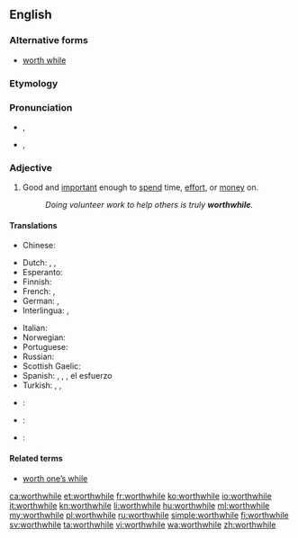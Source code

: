==English==

===Alternative forms===
* [[worth while]]

===Etymology===
{{compound|worth|while}}

===Pronunciation===
* {{a|UK|in accents with the [[wine-whine merger]]}} {{IPA|/wɜː(ɹ)θˈwaɪl/}}, {{X-SAMPA|/w3:(r)T"waIl/}}
* {{a|UK|in accents without the merger}} {{IPA|/wɜː(ɹ)θˈʍaɪl/}}, {{X-SAMPA|/w3:(r)T"WaIl/}}

===Adjective===
{{en-adj}}

# Good and [[important]] enough to [[spend]] time, [[effort]], or [[money]] on.
#: ''Doing volunteer work to help others is truly '''worthwhile'''.''

====Translations====
{{trans-top|good and important enough to spend time, effort, or money on}}
* Chinese:
*: {{trreq|cmn}}
* Dutch: {{t-|nl|de moeite lonend}}, {{t-|nl|de moeite waard}}, {{t+|nl|waardevol}}
* Esperanto: {{t+|eo|inda}}
* Finnish: {{t-|fi|vaivan arvoinen}}
* French: {{t-|fr|de valeur}}, {{t-|fr|valant la peine}}
* German: {{t-|de|lohnend}}, {{t+|de|wertvoll}}
* Interlingua: {{t-|ia|de valor}}, {{t-|ia|que vale le pena}}
{{trans-mid}}
* Italian: {{t-|it|che vale la pena}}
* Norwegian: {{t-|no|umaken verd}}
* Portuguese: {{t+|pt|vantajoso}}
* Russian: {{t+|ru|стоящий|tr=stójaščij}}
* Scottish Gaelic: {{t-|gd|fiach}}
* Spanish: {{t-|es|de valor}}, {{t-|es|que vale la pena}}, {{t-|es|que merece la pena}}, {{t-|es|que compensa}} el esfuerzo
* Turkish: {{t+|tr|değer}}, {{t+|tr|faydalı}}, {{t+|tr|yararlı}}
{{trans-bottom}}

{{checktrans-top}}
* {{ttbc|ko}}: {{t-|ko|값지다|tr=gapjida|sc=Hang}}
* {{ttbc|no}}: {{t-|no|verdifull}}
* {{ttbc|sw}}: {{t+|sw|dhamana}}
{{trans-bottom}}

====Related terms====
* [[worth one’s while]]

[[ca:worthwhile]]
[[et:worthwhile]]
[[fr:worthwhile]]
[[ko:worthwhile]]
[[io:worthwhile]]
[[it:worthwhile]]
[[kn:worthwhile]]
[[li:worthwhile]]
[[hu:worthwhile]]
[[ml:worthwhile]]
[[my:worthwhile]]
[[pl:worthwhile]]
[[ru:worthwhile]]
[[simple:worthwhile]]
[[fi:worthwhile]]
[[sv:worthwhile]]
[[ta:worthwhile]]
[[vi:worthwhile]]
[[wa:worthwhile]]
[[zh:worthwhile]]